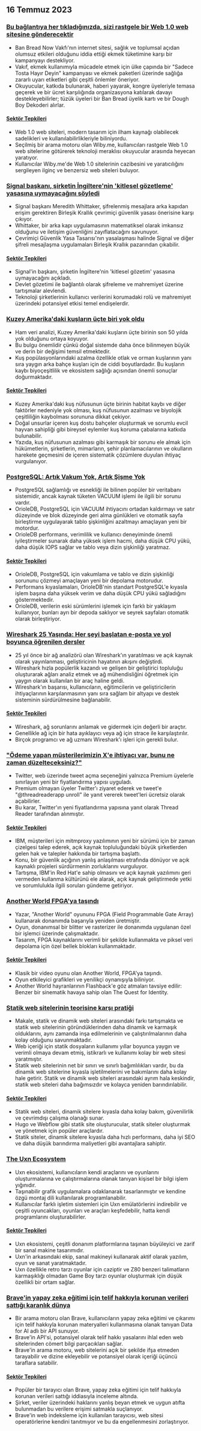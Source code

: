

<CallToAction />

<Steps>

## 16 Temmuz 2023

### [Bu bağlantıya her tıkladığınızda, sizi rastgele bir Web 1.0 web sitesine gönderecektir](https://wiby.me/surprise/)

- Ban Bread Now Vakfı'nın internet sitesi, sağlık ve toplumsal açıdan olumsuz etkileri olduğunu iddia ettiği ekmek tüketimine karşı bir kampanyayı destekliyor.
- Vakıf, ekmek kullanımıyla mücadele etmek için ülke çapında bir "Sadece Tosta Hayır Deyin" kampanyası ve ekmek paketleri üzerinde sağlığa zararlı uyarı etiketleri gibi çeşitli önlemler öneriyor.
- Okuyucular, katkıda bulunarak, haberi yayarak, kongre üyeleriyle temasa geçerek ve bir ücret karşılığında organizasyona katılarak davayı destekleyebilirler; tüzük üyeleri bir Ban Bread üyelik kartı ve bir Dough Boy Dekoderi alırlar.

#### [Sektör Tepkileri](http://news.ycombinator.com/item?id=36739920)

- Web 1.0 web siteleri, modern tasarım için ilham kaynağı olabilecek sadelikleri ve kullanılabilirlikleriyle biliniyordu.
- Seçilmiş bir arama motoru olan Wiby.me, kullanıcıları rastgele Web 1.0 web sitelerine götürerek teknoloji meraklısı okuyucular arasında heyecan yaratıyor.
- Kullanıcılar Wiby.me'de Web 1.0 sitelerinin cazibesini ve yaratıcılığını sergileyen ilginç ve benzersiz web siteleri buluyor.

### [Signal başkanı, şirketin İngiltere'nin 'kitlesel gözetleme' yasasına uymayacağını söyledi](https://fortune.com/2023/07/13/signal-president-mass-surveillance-uk-law/)

- Signal başkanı Meredith Whittaker, şifrelenmiş mesajlara arka kapıdan erişim gerektiren Birleşik Krallık çevrimiçi güvenlik yasası önerisine karşı çıkıyor.
- Whittaker, bir arka kapı uygulamasının matematiksel olarak imkansız olduğunu ve iletişim güvenliğini zayıflatacağını savunuyor.
- Çevrimiçi Güvenlik Yasa Tasarısı'nın yasalaşması halinde Signal ve diğer şifreli mesajlaşma uygulamaları Birleşik Krallık pazarından çıkabilir.

#### [Sektör Tepkileri](http://news.ycombinator.com/item?id=36737733)

- Signal'in başkanı, şirketin İngiltere'nin 'kitlesel gözetim' yasasına uymayacağını açıkladı.
- Devlet gözetimi ile bağlantılı olarak şifreleme ve mahremiyet üzerine tartışmalar alevlendi.
- Teknoloji şirketlerinin kullanıcı verilerini korumadaki rolü ve mahremiyet üzerindeki potansiyel etkisi temel endişelerdir.

### [Kuzey Amerika'daki kuşların üçte biri yok oldu](https://nautil.us/a-third-of-north-americas-birds-have-vanished-340007/)

- Ham veri analizi, Kuzey Amerika'daki kuşların üçte birinin son 50 yılda yok olduğunu ortaya koyuyor.
- Bu bulgu önemlidir çünkü doğal sistemde daha önce bilinmeyen büyük ve derin bir değişimi temsil etmektedir.
- Kuş popülasyonlarındaki azalma özellikle otlak ve orman kuşlarının yanı sıra yaygın arka bahçe kuşları için de ciddi boyutlardadır. Bu kuşların kaybı biyoçeşitlilik ve ekosistem sağlığı açısından önemli sonuçlar doğurmaktadır.

#### [Sektör Tepkileri](http://news.ycombinator.com/item?id=36741910)

- Kuzey Amerika'daki kuş nüfusunun üçte birinin habitat kaybı ve diğer faktörler nedeniyle yok olması, kuş nüfusunun azalması ve biyolojik çeşitliliğin kaybolması sorununa dikkat çekiyor.
- Doğal unsurlar içeren kuş dostu bahçeler oluşturmak ve sorumlu evcil hayvan sahipliği gibi bireysel eylemler kuş koruma çabalarına katkıda bulunabilir.
- Yazıda, kuş nüfusunun azalması gibi karmaşık bir sorunu ele almak için hükümetlerin, şirketlerin, mimarların, şehir planlamacılarının ve okulların harekete geçmesini de içeren sistematik çözümlere duyulan ihtiyaç vurgulanıyor.

### [PostgreSQL: Artık Vakum Yok, Artık Şişme Yok](https://www.orioledata.com/blog/no-more-vacuum-in-postgresql/)

- PostgreSQL sağlamlığı ve esnekliği ile bilinen popüler bir veritabanı sistemidir, ancak kaynak tüketen VACUUM işlemi ile ilgili bir sorunu vardır.
- OrioleDB, PostgreSQL için VACUUM ihtiyacını ortadan kaldırmayı ve satır düzeyinde ve blok düzeyinde geri alma günlükleri ve otomatik sayfa birleştirme uygulayarak tablo şişkinliğini azaltmayı amaçlayan yeni bir motordur.
- OrioleDB performans, verimlilik ve kullanıcı deneyiminde önemli iyileştirmeler sunarak daha yüksek işlem hacmi, daha düşük CPU yükü, daha düşük IOPS sağlar ve tablo veya dizin şişkinliği yaratmaz.

#### [Sektör Tepkileri](http://news.ycombinator.com/item?id=36740921)

- OrioleDB, PostgreSQL için vakumlama ve tablo ve dizin şişkinliği sorununu çözmeyi amaçlayan yeni bir depolama motorudur.
- Performans kıyaslamaları, OrioleDB'nin standart PostgreSQL'e kıyasla işlem başına daha yüksek verim ve daha düşük CPU yükü sağladığını göstermektedir.
- OrioleDB, verilerin eski sürümlerini işlemek için farklı bir yaklaşım kullanıyor, bunları ayrı bir depoda saklıyor ve seyrek sayfaları otomatik olarak birleştiriyor.

### [Wireshark 25 Yaşında: Her şeyi başlatan e-posta ve yol boyunca öğrenilen dersler](https://blog.wireshark.org/2023/07/wireshark-is-25/)

- 25 yıl önce bir ağ analizörü olan Wireshark'ın yaratılması ve açık kaynak olarak yayınlanması, geliştiricinin hayatının akışını değiştirdi.
- Wireshark hızla popülerlik kazandı ve gelişen bir geliştirici topluluğu oluşturarak ağları analiz etmek ve ağ mühendisliğini öğretmek için yaygın olarak kullanılan bir araç haline geldi.
- Wireshark'ın başarısı, kullanıcıların, eğitimcilerin ve geliştiricilerin ihtiyaçlarının karşılanmasının yanı sıra sağlam bir altyapı ve destek sisteminin sürdürülmesine bağlanabilir.

#### [Sektör Tepkileri](http://news.ycombinator.com/item?id=36734214)

- Wireshark, ağ sorunlarını anlamak ve gidermek için değerli bir araçtır.
- Genellikle ağ için bir hata ayıklayıcı veya ağ için strace ile karşılaştırılır.
- Birçok programcı ve ağ uzmanı Wireshark'ı işleri için gerekli bulur.

### ["Ödeme yapan müşterilerimizin X'e ihtiyacı var, bunu ne zaman düzelteceksiniz?"](https://twitter.com/maximilianhils/status/1680193548212228097)

- Twitter, web üzerinde tweet açma seçeneğini yalnızca Premium üyelerle sınırlayan yeni bir fiyatlandırma yapısı uyguladı.
- Premium olmayan üyeler Twitter'ı ziyaret ederek ve tweet'e "@threadreaderapp unroll" ile yanıt vererek tweet'leri ücretsiz olarak açabilirler.
- Bu karar, Twitter'ın yeni fiyatlandırma yapısına yanıt olarak Thread Reader tarafından alınmıştır.

#### [Sektör Tepkileri](http://news.ycombinator.com/item?id=36737567)

- IBM, müşterileri için mitmproxy yazılımının yeni bir sürümü için bir zaman çizelgesi talep ederek, açık kaynak topluluğundaki büyük şirketlerden gelen hak ve talepler hakkında bir tartışma başlattı.
- Konu, bir güvenlik açığının yanlış anlaşılması etrafında dönüyor ve açık kaynaklı projeleri sürdürmenin zorluklarını vurguluyor.
- Tartışma, IBM'in Red Hat'e sahip olmasını ve açık kaynak yazılımını geri vermeden kullanma kültürünü ele alarak, açık kaynak geliştirmede yetki ve sorumlulukla ilgili soruları gündeme getiriyor.

### [Another World FPGA'ya taşındı](https://github.com/sylefeb/a5k)

- Yazar, "Another World" oyununu FPGA (Field Programmable Gate Array) kullanarak donanımda başarıyla yeniden üretmiştir.
- Oyun, donanımsal bir blitter ve rasterizer ile donanımda uygulanan özel bir işlemci üzerinde çalışmaktadır.
- Tasarım, FPGA kaynaklarını verimli bir şekilde kullanmakta ve piksel veri depolama için özel bellek blokları kullanmaktadır.

#### [Sektör Tepkileri](http://news.ycombinator.com/item?id=36738347)

- Klasik bir video oyunu olan Another World, FPGA'ya taşındı.
- Oyun etkileyici grafikleri ve yenilikçi oynanışıyla biliniyor.
- Another World hayranlarının Flashback'e göz atmaları tavsiye edilir: Benzer bir sinematik havaya sahip olan The Quest for Identity.

### [Statik web sitelerinin teorisine karşı pratiği](https://utcc.utoronto.ca/~cks/space/blog/web/StaticWebsiteTheoryPractice)

- Makale, statik ve dinamik web siteleri arasındaki farkı tartışmakta ve statik web sitelerinin göründüklerinden daha dinamik ve karmaşık olduklarını, aynı zamanda inşa edilmelerinin ve çalıştırılmalarının daha kolay olduğunu savunmaktadır.
- Web içeriği için statik dosyaların kullanımı yıllar boyunca yaygın ve verimli olmaya devam etmiş, istikrarlı ve kullanımı kolay bir web sitesi yaratmıştır.
- Statik web sitelerinin net bir sınırı ve sınırlı bağımlılıkları vardır, bu da dinamik web sitelerine kıyasla işletilmelerini ve bakımlarını daha kolay hale getirir. Statik ve dinamik web siteleri arasındaki ayrım hala keskindir, statik web siteleri daha bağımsızdır ve kolayca yeniden barındırılabilir.

#### [Sektör Tepkileri](http://news.ycombinator.com/item?id=36734423)

- Statik web siteleri, dinamik sitelere kıyasla daha kolay bakım, güvenilirlik ve çevrimdışı çalışma olanağı sunar.
- Hugo ve Webflow gibi statik site oluşturucular, statik siteler oluşturmak ve yönetmek için popüler araçlardır.
- Statik siteler, dinamik sitelere kıyasla daha hızlı performans, daha iyi SEO ve daha düşük barındırma maliyetleri gibi avantajlara sahiptir.

### [The Uxn Ecosystem](https://100r.co/site/uxn.html)

- Uxn ekosistemi, kullanıcıların kendi araçlarını ve oyunlarını oluşturmalarına ve çalıştırmalarına olanak tanıyan kişisel bir bilgi işlem yığınıdır.
- Taşınabilir grafik uygulamalara odaklanarak tasarlanmıştır ve kendine özgü montaj dili kullanılarak programlanabilir.
- Kullanıcılar farklı işletim sistemleri için Uxn emülatörlerini indirebilir ve çeşitli oyuncakları, oyunları ve araçları keşfedebilir, hatta kendi programlarını oluşturabilirler.

#### [Sektör Tepkileri](http://news.ycombinator.com/item?id=36734445)

- Uxn ekosistemi, çeşitli donanım platformlarına taşınan büyüleyici ve zarif bir sanal makine tasarımıdır.
- Uxn'in arkasındaki ekip, sanal makineyi kullanarak aktif olarak yazılım, oyun ve sanat yaratmaktadır.
- Uxn özellikle retro tarzı oyunlar için caziptir ve Z80 benzeri talimatların karmaşıklığı olmadan Game Boy tarzı oyunlar oluşturmak için düşük özellikli bir ortam sağlar.

### [Brave'in yapay zeka eğitimi için telif hakkıyla korunan verileri sattığı karanlık dünya](https://stackdiary.com/brave-selling-copyrighted-data-for-ai-training/)

- Bir arama motoru olan Brave, kullanıcıların yapay zeka eğitimi ve çıkarımı için telif hakkıyla korunan materyalleri kullanmasına olanak tanıyan Data for AI adlı bir API sunuyor.
- Brave'in API'si, potansiyel olarak telif hakkı yasalarını ihlal eden web sitelerinden cömert bilgi parçacıkları sağlar.
- Brave'in arama motoru, web sitelerini açık bir şekilde ifşa etmeden tarayabilir ve dizine ekleyebilir ve potansiyel olarak içeriği üçüncü taraflara satabilir.

#### [Sektör Tepkileri](http://news.ycombinator.com/item?id=36735777)

- Popüler bir tarayıcı olan Brave, yapay zeka eğitimi için telif hakkıyla korunan verileri sattığı iddiasıyla inceleme altında.
- Şirket, veriler üzerindeki haklarını yanlış beyan etmek ve uygun atıfta bulunmadan bu verilere erişimi satmakla suçlanıyor.
- Brave'in web indeksleme için kullanılan tarayıcısı, web sitesi operatörlerine kendini tanıtmıyor ve bu da engellenmesini zorlaştırıyor.

</Steps>
